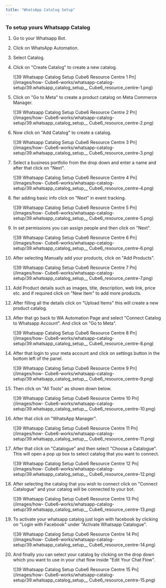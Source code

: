 ```yaml
---
title: "WhatsApp Catalog Setup"
---
```


### **To setup yours Whatsapp Catalog**

 1. Go to your Whatsapp Bot.
 2. Click on WhatsApp Automation.
 3. Select Catalog.
 4. Click on "Create Catalog" to create a new catalog.

    \![39 Whatsapp Catalog Setup  Cube6 Resource Centre 1 Pn](/images/how- Cube6-works/whatsapp-catalog-setup/39.whatsapp_catalog_setup_\_ Cube6_resource_centre-1.png)
 5. Click on "Go to Meta" to create a product catalog on Meta Commerce Manager.

    \![39 Whatsapp Catalog Setup  Cube6 Resource Centre 2 Pn](/images/how- Cube6-works/whatsapp-catalog-setup/39.whatsapp_catalog_setup_\_ Cube6_resource_centre-2.png)
 6. Now click on "Add Catalog" to create a catalog.

    \![39 Whatsapp Catalog Setup  Cube6 Resource Centre 3 Pn](/images/how- Cube6-works/whatsapp-catalog-setup/39.whatsapp_catalog_setup_\_ Cube6_resource_centre-3.png)
 7. Select a business portfolio from the drop down and enter a name and after that click on "Next".

    \![39 Whatsapp Catalog Setup  Cube6 Resource Centre 4 Pn](/images/how- Cube6-works/whatsapp-catalog-setup/39.whatsapp_catalog_setup_\_ Cube6_resource_centre-4.png)
 8. fter adding basic info click on "Next" in event tracking.

    \![39 Whatsapp Catalog Setup  Cube6 Resource Centre 5 Pn](/images/how- Cube6-works/whatsapp-catalog-setup/39.whatsapp_catalog_setup_\_ Cube6_resource_centre-5.png)
 9. In set permissions you can assign people and then click on "Next".

    \![39 Whatsapp Catalog Setup  Cube6 Resource Centre 6 Pn](/images/how- Cube6-works/whatsapp-catalog-setup/39.whatsapp_catalog_setup_\_ Cube6_resource_centre-6.png)
10. After selecting Manually add your products, click on "Add Products".

    \![39 Whatsapp Catalog Setup  Cube6 Resource Centre 7 Pn](/images/how- Cube6-works/whatsapp-catalog-setup/39.whatsapp_catalog_setup_\_ Cube6_resource_centre-7.png)
11. Add Product details such as images, title, description, web link, price etc. and if required click on "New Item" to add more products.
12. After filling all the details click on "Upload Items" this will create a new product catalog.
13. After that go back to WA Automation Page and select "Connect Catalog to Whatsapp Account". And click on "Go to Meta".

    \![39 Whatsapp Catalog Setup  Cube6 Resource Centre 8 Pn](/images/how- Cube6-works/whatsapp-catalog-setup/39.whatsapp_catalog_setup_\_ Cube6_resource_centre-8.png)
14. After that login to your meta account and click on settings button in the bottom left of the panel.

    \![39 Whatsapp Catalog Setup  Cube6 Resource Centre 9 Pn](/images/how- Cube6-works/whatsapp-catalog-setup/39.whatsapp_catalog_setup_\_ Cube6_resource_centre-9.png)
15. Then click on "All Tools" as shown down below.

    \![39 Whatsapp Catalog Setup  Cube6 Resource Centre 10 Pn](/images/how- Cube6-works/whatsapp-catalog-setup/39.whatsapp_catalog_setup_\_ Cube6_resource_centre-10.png)
16. After that click on "WhatsApp Manager".

    \![39 Whatsapp Catalog Setup  Cube6 Resource Centre 11 Pn](/images/how- Cube6-works/whatsapp-catalog-setup/39.whatsapp_catalog_setup_\_ Cube6_resource_centre-11.png)
17. After that click on "Catalogue" and then select "Choose a Catalogue". This will open a pop up box to select catalog that you want to connect.

    \![39 Whatsapp Catalog Setup  Cube6 Resource Centre 12 Pn](/images/how- Cube6-works/whatsapp-catalog-setup/39.whatsapp_catalog_setup_\_ Cube6_resource_centre-12.png)
18. After selecting the catalog that you wish to connect click on "Connect Catalogue" and your catalog will be connected to your bot.

    \![39 Whatsapp Catalog Setup  Cube6 Resource Centre 13 Pn](/images/how- Cube6-works/whatsapp-catalog-setup/39.whatsapp_catalog_setup_\_ Cube6_resource_centre-13.png)
19. To activate your whatsapp catalog just login with facebook by clicking on "Login with Facebook" under "Activate Whatsapp Catalogue".

    \![39 Whatsapp Catalog Setup  Cube6 Resource Centre 14 Pn](/images/how- Cube6-works/whatsapp-catalog-setup/39.whatsapp_catalog_setup_\_ Cube6_resource_centre-14.png)
20. And finally you can select your catalog by clicking on the drop down which you want to use in your chat flow inside "Edit Your Chat Flow".

    \![39 Whatsapp Catalog Setup  Cube6 Resource Centre 15 Pn](/images/how- Cube6-works/whatsapp-catalog-setup/39.whatsapp_catalog_setup_\_ Cube6_resource_centre-15.png)